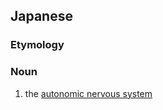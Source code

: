 ==Japanese==
{{DEFAULTSORT:しりつしんけいけい'}}
{{wikipedia|lang=ja}}
{{ja-kanjitab|じ|りつ|しん|けい|けい|yomi=o}}

===Etymology===
{{com|ja|自律|神経系|tr1=jiritsu|tr2=shinkeikei|t1=[[autonomy]]|t2=[[nervous system]]}}

===Noun===
{{ja-noun|じりつ しんけいけい}}

# the [[autonomic nervous system]]

{{cln|ja|words suffixed with 系}}
{{C|ja|Neuroanatomy|Organ systems}}
